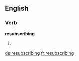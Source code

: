 ==English==

===Verb===
'''resubscribing'''

# {{third-person singular of|[[resubscribe]]}}

[[de:resubscribing]]
[[fr:resubscribing]]
